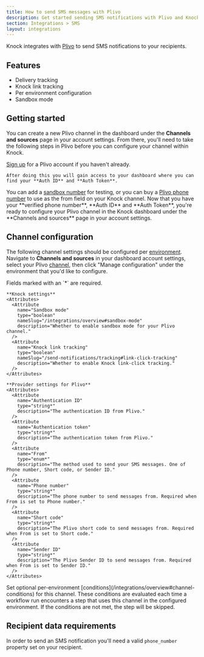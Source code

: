 ```yaml
---
title: How to send SMS messages with Plivo
description: Get started sending SMS notifications with Plivo and Knock.
section: Integrations > SMS
layout: integrations
---
```


Knock integrates with <a href="https://www.plivo.com/" target="_blank">Plivo</a> to send SMS notifications to your recipients.

## Features

- Delivery tracking
- Knock link tracking
- Per environment configuration
- Sandbox mode

## Getting started

You can create a new Plivo channel in the dashboard under the **Channels and sources** page in your account settings. From there, you'll need to take the following steps in Plivo before you can configure your channel within Knock.

<Steps titleSize="h3">
  <Step title="Create a Plivo account">
    <a href="https://console.plivo.com/accounts/register/" target="_blank">Sign up</a> for a Plivo account if you haven't already. 
    
    After doing this you will gain access to your dashboard where you can find your **Auth ID** and **Auth Token**.

  </Step>
  <Step title="Verify a phone number">
    You can add a <a href="https://console.plivo.com/phone-numbers/sandbox-numbers/" target="_blank">sandbox number</a> for testing, or you can buy a <a href="https://console.plivo.com/active-phone-numbers/" target="_blank">Plivo phone number</a> to use as the from field on your Knock channel.
  
  </Step>
  <Step title="Configuring Plivo in Knock">
    Now that you have your **verified phone number**, **Auth ID** and **Auth Token**, you're ready to configure your Plivo channel in the Knock dashboard under the **Channels and sources** page in your account settings.
  
  </Step>
</Steps>

## Channel configuration

The following channel settings should be configured per [environment](/concepts/environments). Navigate to **Channels and sources** in your dashboard account settings, select your Plivo [channel](/concepts/channels), then click "Manage configuration" under the environment that you'd like to configure.

<AccordionGroup>
  <Accordion title="Settings">
    Fields marked with an `*` are required.
    
    **Knock settings**
    <Attributes>
      <Attribute
        name="Sandbox mode"
        type="boolean"
        nameSlug="/integrations/overview#sandbox-mode"
        description="Whether to enable sandbox mode for your Plivo channel."
      />
      <Attribute
        name="Knock link tracking"
        type="boolean"
        nameSlug="/send-notifications/tracking#link-click-tracking"
        description="Whether to enable Knock link-click tracking."
      />
    </Attributes>

    **Provider settings for Plivo**
    <Attributes>
      <Attribute
        name="Authentication ID"
        type="string*"
        description="The authentication ID from Plivo."
      />
      <Attribute
        name="Authentication token"
        type="string*"
        description="The authentication token from Plivo."
      />
      <Attribute
        name="From"
        type="enum*"
        description="The method used to send your SMS messages. One of Phone number, Short code, or Sender ID."
      />
      <Attribute
        name="Phone number"
        type="string*"
        description="The phone number to send messages from. Required when From is set to Phone number."
      />
      <Attribute
        name="Short code"
        type="string*"
        description="The Plivo short code to send messages from. Required when From is set to Short code."
      />
      <Attribute
        name="Sender ID"
        type="string*"
        description="The Plivo Sender ID to send messages from. Required when From is set to Sender ID."
      />
    </Attributes>

  </Accordion>
  <Accordion title="Conditions">
    Set optional per-environment [conditions](/integrations/overview#channel-conditions) for this channel. These conditions are evaluated each time a workflow run encounters a step that uses this channel in the configured environment. If the conditions are not met, the step will be skipped.
  </Accordion>
</AccordionGroup>

## Recipient data requirements

In order to send an SMS notification you'll need a valid `phone_number` property set on your recipient.
